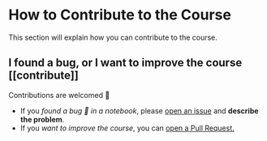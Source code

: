 # How to Contribute to the Course

This section will explain how you can contribute to the course. 

## I found a bug, or I want to improve the course [[contribute]]
<!-- TODO: Add contribution pages -->
Contributions are welcomed 🤗

- If you *found a bug 🐛 in a notebook*, please <a href="https://github.com/huggingface/agents-course/issues">open an issue</a> and **describe the problem**.
- If you *want to improve the course*, you can <a href="https://github.com/huggingface/agents-course/pulls">open a Pull Request.</a> 